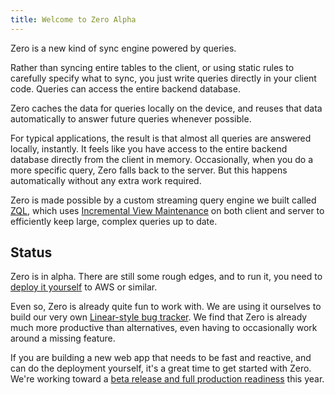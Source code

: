 ```yaml
---
title: Welcome to Zero Alpha
---
```


Zero is a new kind of sync engine powered by queries.

Rather than syncing entire tables to the client, or using static rules to carefully specify what to sync, you just write queries directly in your client code. Queries can access the entire backend database.

Zero caches the data for queries locally on the device, and reuses that data automatically to answer future queries whenever possible.

For typical applications, the result is that almost all queries are answered locally, instantly. It feels like you have access to the entire backend database directly from the client in memory. Occasionally, when you do a more specific query, Zero falls back to the server. But this happens automatically without any extra work required.

Zero is made possible by a custom streaming query engine we built called [ZQL](reading-data), which uses [Incremental View Maintenance](https://www.vldb.org/pvldb/vol16/p1601-budiu.pdf) on both client and server to efficiently keep large, complex queries up to date.

## Status

Zero is in alpha. There are still some rough edges, and to run it, you need to [deploy it yourself](deployment) to AWS or similar.

Even so, Zero is already quite fun to work with. We are using it ourselves to build our very own [Linear-style bug tracker](https://bugs.rocicorp.dev/). We find that Zero is already much more productive than alternatives, even having to occasionally work around a missing feature.

If you are building a new web app that needs to be fast and reactive, and can do the deployment yourself, it's a great time to get started with Zero. We're working toward a [beta release and full production readiness](roadmap) this year.
